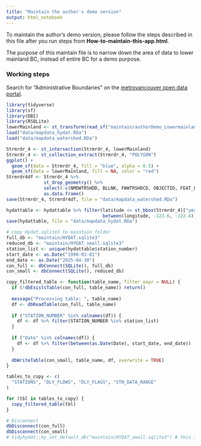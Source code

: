 ```yaml
---
title: "Maintain the author's demo version"
output: html_notebook
---
```


To maintain the author's demo version, please follow the steps described in this file after you run steps from **How-to-maintain-this-app.html**.
  
The purpose of this maintain file is to narrow down the area of data to lower mainland BC, instead of entire BC for a demo purpose.  


### Working steps 

Search for "Administrative Boundaries" on the [metrovancouver open data portal](https://open-data-portal-metrovancouver.hub.arcgis.com/datasets/1c86f57d9fcc4fc3a8134328b07f07e6_10/explore ).

```r
library(tidyverse)
library(sf)
library(DBI)
library(RSQLite)
lowerMainland <- st_transform(read_sf("maintain/authorDemo_Lowermainland_Boundaries/Administrative_Boundaries.shp", stringsAsFactors = FALSE), crs = 4326)
load("data/mapdata_hydat.RDa")
load("data/mapdata_watershed.RDa")

Strmrdr_4 <- st_intersection(Strmrdr_4, lowerMainland)
Strmrdr_4 <- st_collection_extract(Strmrdr_4, "POLYGON") 
ggplot() +
  geom_sf(data = Strmrdr_4, fill = "blue", alpha = 0.5) +
  geom_sf(data = lowerMainland, fill = NA, color = "red") 
Strmrdr4df <- Strmrdr_4 %>%
              st_drop_geometry() %>%
              select(-c(NMDWTRSHDD, BLLNK, FWWTRSHDCD, OBJECTID, FEAT_LEN)) %>%
              as.data.frame()
save(Strmrdr_4, Strmrdr4df, file = "data/mapdata_watershed.RDa")

hydattable <- hydattable %>% filter(latitude <= st_bbox(Strmrdr_4)["ymax"],
                                    between(longitude, -123.6, -122.4))
save(hydattable, file = "data/mapdata_hydat.RDa") 

# copy Hydat.sqlite3 to maintain folder
full_db <- "maintain/HYDAT.sqlite3"
reduced_db <- "maintain/HYDAT_small.sqlite3"
station_list <- unique(hydattable$station_number)
start_date <- as.Date("1990-01-01")
end_date <- as.Date("2025-04-30")
con_full <- dbConnect(SQLite(), full_db)
con_small <- dbConnect(SQLite(), reduced_db)

copy_filtered_table <- function(table_name, filter_expr = NULL) {
  if (!dbExistsTable(con_full, table_name)) return()
  
  message("Processing table: ", table_name)
  df <- dbReadTable(con_full, table_name)
  
  if ("STATION_NUMBER" %in% colnames(df)) {
    df <- df %>% filter(STATION_NUMBER %in% station_list)
  }
  
  if ("Date" %in% colnames(df)) {
    df <- df %>% filter(between(as.Date(Date), start_date, end_date))
  }
  
  dbWriteTable(con_small, table_name, df, overwrite = TRUE)
}

tables_to_copy <- c(
  "STATIONS", "DLY_FLOWS", "DLY_FLAGS", "STN_DATA_RANGE"
)

for (tbl in tables_to_copy) {
  copy_filtered_table(tbl)
}

# Disconnect
dbDisconnect(con_full)
dbDisconnect(con_small)
# tidyhydat::hy_set_default_db("maintain/HYDAT_small.sqlite3") # this in app


```


